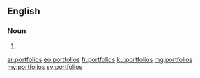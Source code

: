==English==

===Noun===
{{head|en}}

# {{plural of|portfolio}}

[[ar:portfolios]]
[[eo:portfolios]]
[[fr:portfolios]]
[[ku:portfolios]]
[[mg:portfolios]]
[[my:portfolios]]
[[sv:portfolios]]